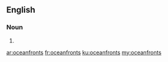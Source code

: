 ==English==

===Noun===
{{head|en}}

# {{plural of|oceanfront}}

[[ar:oceanfronts]]
[[fr:oceanfronts]]
[[ku:oceanfronts]]
[[my:oceanfronts]]